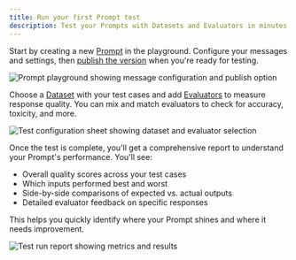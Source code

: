 ```yaml
---
title: Run your first Prompt test
description: Test your Prompts with Datasets and Evaluators in minutes. View results across your test cases to find areas where it works well or needs improvement.
---
```


<MaximPlayer url="https://www.youtube.com/embed/S3Rqb902cfg" />

<Steps>
<Step title="Create and publish a Prompt">

Start by creating a new [Prompt](/evaluate/how-to/evaluate-prompts/experiment-in-prompt-playground) in the playground. Configure your messages and settings, then [publish the version](/evaluate/how-to/evaluate-prompts/create-prompt-versions) when you're ready for testing.

![Prompt playground showing message configuration and publish option](/images/docs/evaluate/quickstart/prompt/prompt-playground-interface.png)

</Step>
<Step title="Configure and trigger a test">

Choose a [Dataset](/library/how-to/datasets/use-dataset-templates) with your test cases and add [Evaluators](/library/how-to/evaluators/use-pre-built-evaluators) to measure response quality. You can mix and match evaluators to check for accuracy, toxicity, and more.

![Test configuration sheet showing dataset and evaluator selection](/images/docs/evaluate/quickstart/prompt/prompt-test-trigger-sheet.png)

</Step>
<Step title="Review test results">

Once the test is complete, you'll get a comprehensive report to understand your Prompt's performance. You'll see:

- Overall quality scores across your test cases
- Which inputs performed best and worst
- Side-by-side comparisons of expected vs. actual outputs
- Detailed evaluator feedback on specific responses

This helps you quickly identify where your Prompt shines and where it needs improvement.

![Test run report showing metrics and results](/images/docs/evaluate/quickstart/prompt/prompt-test-run-report.png)

</Step>
</Steps>
